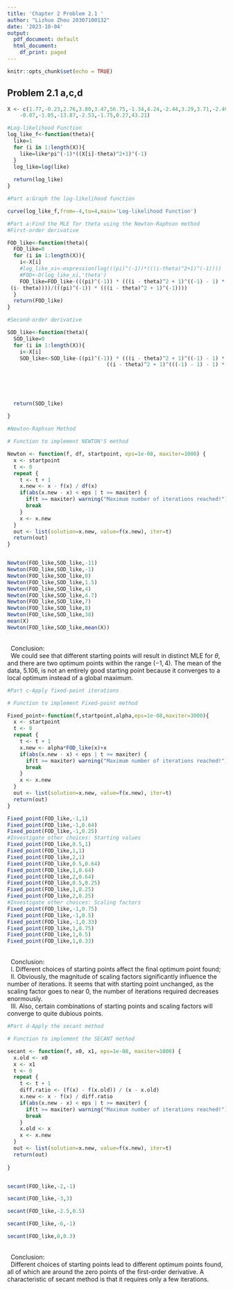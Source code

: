 ```yaml
---
title: 'Chapter 2 Problem 2.1 '
author: "Lizhuo Zhou 20307100132"
date: '2023-10-04'
output:
  pdf_document: default
  html_document:
    df_print: paged
---
```


```r
knitr::opts_chunk$set(echo = TRUE)
```

\large

## Problem 2.1 a,c,d


```r
X <- c(1.77,-0.23,2.76,3.80,3.47,56.75,-1.34,4.24,-2.44,3.29,3.71,-2.40,4.53,
    -0.07,-1.05,-13.87,-2.53,-1.75,0.27,43.21)

#Log-likelihood Function  
log_like_f<-function(theta){
  like=1
  for (i in 1:length(X)){
    like=like*pi^(-1)*((X[i]-theta)^2+1)^(-1)
  }
  log_like=log(like)
  
  return(log_like)
}

#Part a:Graph the log-likelihood function

curve(log_like_f,from=-4,to=4,main='Log-likelihood Function')

```
```r
#Part a:Find the MLE for theta using the Newton-Raphson method
#First-order derivative

FOD_like<-function(theta){
  FOD_like=0
  for (i in 1:length(X)){
    i<-X[i]
    #log_like_xi<-expression(log(((pi)^(-1))*(((i-theta)^2+1)^(-1))))
    #FOD<-D(log_like_xi,'theta')
    FOD_like=FOD_like-(((pi)^(-1)) * (((i - theta)^2 + 1)^((-1) - 1) * ((-1) * (2 * 
 (i- theta))))/(((pi)^(-1)) * (((i - theta)^2 + 1)^(-1))))
  }
  return(FOD_like)
}

#Second-order derivative

SOD_like<-function(theta){
  SOD_like=0
  for (i in 1:length(X)){
    i<-X[i]
    SOD_like<-SOD_like-((pi)^(-1)) * (((i - theta)^2 + 1)^((-1) - 1) * ((-1) * 2) + 
                                ((i - theta)^2 + 1)^(((-1) - 1) - 1) * (((-1) - 1) * (2 * 
                                                                                        (i - theta))) * ((-1) * (2 * (i - theta))))/(((pi)^(-1)) * 
                                                                                                                                       (((i - theta)^2 + 1)^(-1))) - ((pi)^(-1)) * (((i - theta)^2 + 
                                                                                                                                                                                       1)^((-1) - 1) * ((-1) * (2 * (i - theta)))) * (((pi)^(-1)) * 
                                                                                                                                                                                                                                        (((i - theta)^2 + 1)^((-1) - 1) * ((-1) * (2 * (i - theta)))))/(((pi)^(-1)) * 
                                                                                                                                                                                                                                                                                                          (((i - theta)^2 + 1)^(-1)))^2  }
  return(SOD_like)
  
}

#Newton-Raphson Method

# Function to implement NEWTON'S method

Newton <- function(f, df, startpoint, eps=1e-08, maxiter=1000) {
  x <- startpoint
  t <- 0
  repeat {
    t <- t + 1
    x.new <- x - f(x) / df(x)
    if(abs(x.new - x) < eps | t >= maxiter) {
      if(t >= maxiter) warning("Maximum number of iterations reached!")
      break
    }
    x <- x.new
  }
  out <- list(solution=x.new, value=f(x.new), iter=t)
  return(out)
}


Newton(FOD_like,SOD_like,-11)
Newton(FOD_like,SOD_like,-1)
Newton(FOD_like,SOD_like,0)
Newton(FOD_like,SOD_like,1.5)
Newton(FOD_like,SOD_like,4)
Newton(FOD_like,SOD_like,4.7)
Newton(FOD_like,SOD_like,7)
Newton(FOD_like,SOD_like,8)
Newton(FOD_like,SOD_like,38)
mean(X)
Newton(FOD_like,SOD_like,mean(X))
```
\
\ \ Conclusion:
\
\ \ We could see that different starting points will result in distinct MLE for $\theta$, and there are two optimum points within the range $(-1,4)$. The mean of the data, 
5.106, is not an entirely good starting point because it converges to a local optimum instead of a global maximum.


```r
#Part c-Apply fixed-point iterations

# Function to implement Fixed-point method

Fixed_point<-function(f,startpoint,alpha,eps=1e-08,maxiter=3000){
  x <- startpoint
  t <- 0
  repeat {
    t <- t + 1
    x.new <- alpha*FOD_like(x)+x
    if(abs(x.new - x) < eps | t >= maxiter) {
      if(t >= maxiter) warning("Maximum number of iterations reached!")
      break
    }
    x <- x.new
  }
  out <- list(solution=x.new, value=f(x.new), iter=t)
  return(out)
}

Fixed_point(FOD_like,-1,1)
Fixed_point(FOD_like,-1,0.64)
Fixed_point(FOD_like,-1,0.25)
#Investigate other choices: Starting values
Fixed_point(FOD_like,0.5,1)
Fixed_point(FOD_like,1,1)
Fixed_point(FOD_like,2,1)
Fixed_point(FOD_like,0.5,0.64)
Fixed_point(FOD_like,1,0.64)
Fixed_point(FOD_like,2,0.64)
Fixed_point(FOD_like,0.5,0.25)
Fixed_point(FOD_like,1,0.25)
Fixed_point(FOD_like,2,0.25)
#Investigate other choices: Scaling factors
Fixed_point(FOD_like,-1,0.75)
Fixed_point(FOD_like,-1,0.5)
Fixed_point(FOD_like,-1,0.33)
Fixed_point(FOD_like,1,0.75)
Fixed_point(FOD_like,1,0.5)
Fixed_point(FOD_like,1,0.33)

```
\
\ \ Conclusion:
\
\ \ I. Different choices of starting points affect the final optimum point found;
\
\ \ II. Obviously, the magnitude of scaling factors significantly influence the number of iterations. It seems that with starting point unchanged, as the scaling factor goes to near 0, the number of iterations required decreases enormously. 
\
\ \ III. Also, certain combinations of starting points and scaling factors will converge to quite dubious points.



```r
#Part d-Apply the secant method

# Function to implement the SECANT method

secant <- function(f, x0, x1, eps=1e-08, maxiter=1000) {
  x.old <- x0
  x <- x1
  t <- 0
  repeat {
    t <- t + 1
    diff.ratio <- (f(x) - f(x.old)) / (x - x.old)
    x.new <- x - f(x) / diff.ratio
    if(abs(x.new - x) < eps | t >= maxiter) {
      if(t >= maxiter) warning("Maximum number of iterations reached!")
      break
    }
    x.old <- x
    x <- x.new
  }
  out <- list(solution=x.new, value=f(x.new), iter=t)
  return(out)
  
}


secant(FOD_like,-2,-1)

secant(FOD_like,-3,3)

secant(FOD_like,-2.5,0.5)

secant(FOD_like,-6,-1)

secant(FOD_like,0,0.3)
```
\
\ \ Conclusion:
\
\ \ Different choices of starting points lead to different optimum points found, all of which are around the zero points of the first-order derivative. A characteristic of secant method is that it requires only a few iterations.

